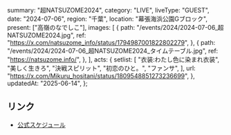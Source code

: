   summary: "超NATSUZOME2024",
  category: "LIVE",
  liveType: "GUEST",
  date: "2024-07-06",
  region: "千葉",
  location: "幕張海浜公園Gブロック",
  present: ["高嶺のなでしこ"],
  images: [
    {
      path: "/events/2024/2024-07-06_超NATSUZOME2024.jpg",
      ref: "https://x.com/natsuzome_info/status/1794987001822802279",
    },
    {
      path: "/events/2024/2024-07-06_超NATSUZOME2024_タイムテーブル.jpg",
      ref: "https://natsuzome.info/",
    },
  ],
  acts: {
    setlist: [
      "衣装:わたし色に染まれ衣装",
      "美しく生きろ",
      "決戦スピリット",
      "初恋のひと。",
      "ファンサ",
    ],
    url: "https://x.com/Mikuru_hositani/status/1809548851273236699",
  },
  updatedAt: "2025-06-14",
};

## リンク

- [公式スケジュール](https://takanenonadeshiko.jp/?p=2149)
